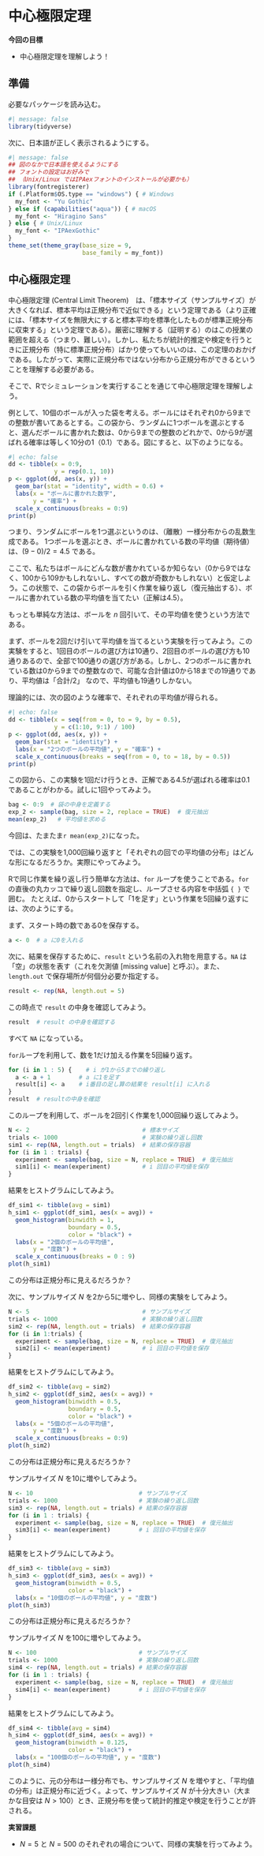 # 中心極限定理

**今回の目標**

-   中心極限定理を理解しよう！

## 準備 {#sec-prep8}

必要なパッケージを読み込む。

```r
#| message: false
library(tidyverse)
```

次に、日本語が正しく表示されるようにする。

```r
#| message: false
## 図のなかで日本語を使えるようにする
## フォントの設定はお好みで
## （Unix/Linux ではIPAexフォントのインストールが必要かも）
library(fontregisterer)
if (.Platform$OS.type == "windows") { # Windows
  my_font <- "Yu Gothic"
} else if (capabilities("aqua")) { # macOS
  my_font <- "Hiragino Sans"
} else { # Unix/Linux
  my_font <- "IPAexGothic"
}
theme_set(theme_gray(base_size = 9,
                     base_family = my_font))
```

## 中心極限定理 {#sec-clt}

中心極限定理 (Central Limit Theorem)　は、「標本サイズ（サンプルサイズ）が大きくなれば、標本平均は正規分布で近似できる」という定理である（より正確には、「標本サイズを無限大にすると標本平均を標準化したものが標準正規分布に収束する」という定理である）。厳密に理解する（証明する）のはこの授業の範囲を超える（つまり、難しい）。しかし、私たちが統計的推定や検定を行うときに正規分布（特に標準正規分布）ばかり使ってもいいのは、この定理のおかげである。したがって、実際に正規分布ではない分布から正規分布ができるということを理解する必要がある。

そこで、Rでシミュレーションを実行することを通じて中心極限定理を理解しよう。

例として、10個のボールが入った袋を考える。ボールにはそれぞれ0から9までの整数が書いてあるとする。この袋から、ランダムに1つボールを選ぶとすると、選んだボールに書かれた数は、0から9までの整数のどれかで、0から9が選ばれる確率は等しく10分の1（0.1）である。図にすると、以下のようになる。

```r
#| echo: false
dd <- tibble(x = 0:9, 
             y = rep(0.1, 10))
p <- ggplot(dd, aes(x, y)) + 
  geom_bar(stat = "identity", width = 0.6) +
  labs(x = "ボールに書かれた数字", 
       y = "確率") +
  scale_x_continuous(breaks = 0:9)
print(p)
```

つまり、ランダムにボールを1つ選ぶというのは、（離散）一様分布からの乱数生成である。 1つボールを選ぶとき、ボールに書かれている数の平均値（期待値）は、$(9 - 0) / 2 = 4.5$ である。

ここで、私たちはボールにどんな数が書かれているか知らない（0から9ではなく、100から109かもしれないし、すべての数が奇数かもしれない）と仮定しよう。この状態で、この袋からボールを引く作業を繰り返し（復元抽出する）、ボールに書かれている数の平均値を当てたい（正解は4.5）。

もっとも単純な方法は、ボールを $n$ 回引いて、その平均値を使うという方法である。

まず、ボールを2回だけ引いて平均値を当てるという実験を行ってみよう。この実験をすると、1回目のボールの選び方は10通り、2回目のボールの選び方も10通りあるので、全部で100通りの選び方がある。しかし、2つのボールに書かれている数は0から9までの整数なので、可能な合計値は0から18までの19通りであり、平均値は「合計/2」 なので、平均値も19通りしかない。

理論的には、次の図のような確率で、それぞれの平均値が得られる。

```r
#| echo: false
dd <- tibble(x = seq(from = 0, to = 9, by = 0.5),
             y = c(1:10, 9:1) / 100)
p <- ggplot(dd, aes(x, y)) + 
  geom_bar(stat = "identity") +
  labs(x = "2つのボールの平均値", y = "確率") +
  scale_x_continuous(breaks = seq(from = 0, to = 18, by = 0.5))
print(p)
```

この図から、この実験を1回だけ行うとき、正解である4.5が選ばれる確率は0.1 であることがわかる。試しに1回やってみよう。

```r
bag <- 0:9  # 袋の中身を定義する
exp_2 <- sample(bag, size = 2, replace = TRUE)  # 復元抽出
mean(exp_2)   # 平均値を求める
```

今回は、たまたま`r mean(exp_2)`になった。

では、この実験を1,000回繰り返すと「それぞれの回での平均値の分布」はどんな形になるだろうか。実際にやってみよう。

Rで同じ作業を繰り返し行う簡単な方法は、`for` ループを使うことである。`for` の直後の丸カッコで繰り返し回数を指定し、ループさせる内容を中括弧 `{ }` で囲む。 たとえば、0からスタートして「1を足す」という作業を5回繰り返すには、次のようにする。

まず、スタート時の数である0を保存する。

```r
a <- 0  # a に0を入れる
```

次に、結果を保存するために、`result` という名前の入れ物を用意する。`NA` は「空」の状態を表す（これを欠測値 \[missing value\] と呼ぶ）。また、 `length.out` で保存場所が何個分必要か指定する。

```r
result <- rep(NA, length.out = 5) 
```

この時点で `result` の中身を確認してみよう。

```r
result  # result の中身を確認する
```

すべて `NA` になっている。

`for`ループを利用して、数を1だけ加える作業を5回繰り返す。

```r
for (i in 1 : 5) {    # i が1から5までの繰り返し
  a <- a + 1        # a に1を足す
  result[i] <- a    # i番目の足し算の結果を result[i] に入れる    
}
result  # resultの中身を確認
```

このループを利用して、ボールを2回引く作業を1,000回繰り返してみよう。

```r
N <- 2                                # 標本サイズ
trials <- 1000                        # 実験の繰り返し回数
sim1 <- rep(NA, length.out = trials)  # 結果の保存容器
for (i in 1 : trials) {
  experiment <- sample(bag, size = N, replace = TRUE)  # 復元抽出
  sim1[i] <- mean(experiment)         # i 回目の平均値を保存
}
```

結果をヒストグラムにしてみよう。

```r
df_sim1 <- tibble(avg = sim1)
h_sim1 <- ggplot(df_sim1, aes(x = avg)) +
  geom_histogram(binwidth = 1, 
                 boundary = 0.5,
                 color = "black") +
  labs(x = "2個のボールの平均値", 
       y = "度数") +
  scale_x_continuous(breaks = 0 : 9)
plot(h_sim1)
```

この分布は正規分布に見えるだろうか？

次に、サンプルサイズ $N$ を2から5に増やし、同様の実験をしてみよう。

```r
N <- 5                                # サンプルサイズ
trials <- 1000                        # 実験の繰り返し回数
sim2 <- rep(NA, length.out = trials)  # 結果の保存容器
for (i in 1:trials) {
  experiment <- sample(bag, size = N, replace = TRUE)  # 復元抽出
  sim2[i] <- mean(experiment)         # i 回目の平均値を保存
}
```

結果をヒストグラムにしてみよう。

```r
df_sim2 <- tibble(avg = sim2)
h_sim2 <- ggplot(df_sim2, aes(x = avg)) +
  geom_histogram(binwidth = 0.5, 
                 boundary = 0.5,
                 color = "black") +
  labs(x = "5個のボールの平均値", 
       y = "度数") +
  scale_x_continuous(breaks = 0:9)
plot(h_sim2)
```

この分布は正規分布に見えるだろうか？

サンプルサイズ $N$ を10に増やしてみよう。

```r
N <- 10                              # サンプルサイズ
trials <- 1000                       # 実験の繰り返し回数
sim3 <- rep(NA, length.out = trials) # 結果の保存容器
for (i in 1 : trials) {
  experiment <- sample(bag, size = N, replace = TRUE)  # 復元抽出
  sim3[i] <- mean(experiment)        # i 回目の平均値を保存
}
```

結果をヒストグラムにしてみよう。

```r
df_sim3 <- tibble(avg = sim3)
h_sim3 <- ggplot(df_sim3, aes(x = avg)) +
  geom_histogram(binwidth = 0.5,
                 color = "black") +
  labs(x = "10個のボールの平均値", y = "度数")
plot(h_sim3)
```

この分布は正規分布に見えるだろうか？

サンプルサイズ $N$ を100に増やしてみよう。

```r
N <- 100                             # サンプルサイズ
trials <- 1000                       # 実験の繰り返し回数
sim4 <- rep(NA, length.out = trials) # 結果の保存容器
for (i in 1 : trials) {
  experiment <- sample(bag, size = N, replace = TRUE)  # 復元抽出
  sim4[i] <- mean(experiment)        # i 回目の平均値を保存
}
```

結果をヒストグラムにしてみよう。

```r
df_sim4 <- tibble(avg = sim4)
h_sim4 <- ggplot(df_sim4, aes(x = avg)) +
  geom_histogram(binwidth = 0.125, 
                 color = "black") +
  labs(x = "100個のボールの平均値", y = "度数")
plot(h_sim4)
```

このように、元の分布は一様分布でも、サンプルサイズ $N$ を増やすと、「平均値の分布」は正規分布に近づく。よって、サンプルサイズ $N$ が十分大きい（大まかな目安は $N > 100$）とき、正規分布を使って統計的推定や検定を行うことが許される。

**実習課題**

-   $N=5$ と $N=500$ のそれぞれの場合について、同様の実験を行ってみよう。
